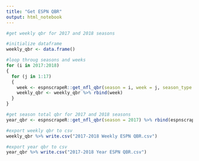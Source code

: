 ```yaml
---
title: "Get ESPN QBR"
output: html_notebook
---
```


```r
#get weekly qbr for 2017 and 2018 seasons

#initialize dataframe
weekly_qbr <- data.frame()

#loop throug seasons and weeks
for (i in 2017:2018)
{
  for (j in 1:17)
  {
    week <- espnscrapeR::get_nfl_qbr(season = i, week = j, season_type = "Regular")
    weekly_qbr <- weekly_qbr %>% rbind(week)
  }
}

#get season total qbr for 2017 and 2018 seasons
year_qbr <- espnscrapeR::get_nfl_qbr(season = 2017) %>% rbind(espnscrapeR::get_nfl_qbr(season = 2018))

#export weekly qbr to csv
weekly_qbr %>% write.csv("2017-2018 Weekly ESPN QBR.csv")

#export year qbr to csv
year_qbr %>% write.csv("2017-2018 Year ESPN QBR.csv")
```


